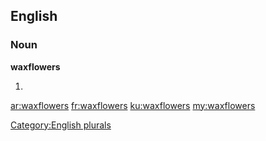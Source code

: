 ==English==

===Noun===
'''waxflowers'''

# {{plural of|waxflower}}

[[Category:English plurals]]

[[ar:waxflowers]]
[[fr:waxflowers]]
[[ku:waxflowers]]
[[my:waxflowers]]